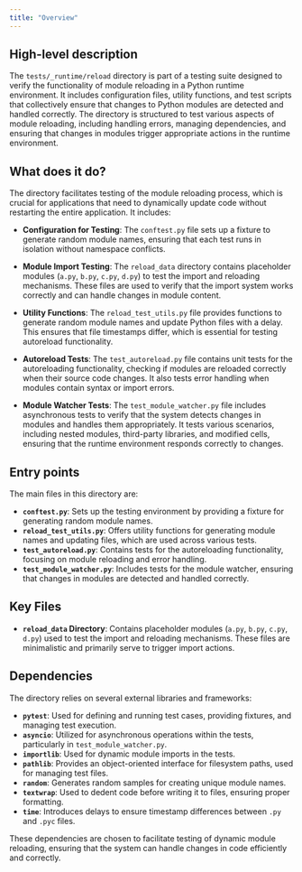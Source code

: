 ```yaml
---
title: "Overview"
---
```


## High-level description

The `tests/_runtime/reload` directory is part of a testing suite designed to verify the functionality of module reloading in a Python runtime environment. It includes configuration files, utility functions, and test scripts that collectively ensure that changes to Python modules are detected and handled correctly. The directory is structured to test various aspects of module reloading, including handling errors, managing dependencies, and ensuring that changes in modules trigger appropriate actions in the runtime environment.

## What does it do?

The directory facilitates testing of the module reloading process, which is crucial for applications that need to dynamically update code without restarting the entire application. It includes:

- **Configuration for Testing**: The `conftest.py` file sets up a fixture to generate random module names, ensuring that each test runs in isolation without namespace conflicts.
  
- **Module Import Testing**: The `reload_data` directory contains placeholder modules (`a.py`, `b.py`, `c.py`, `d.py`) to test the import and reloading mechanisms. These files are used to verify that the import system works correctly and can handle changes in module content.

- **Utility Functions**: The `reload_test_utils.py` file provides functions to generate random module names and update Python files with a delay. This ensures that file timestamps differ, which is essential for testing autoreload functionality.

- **Autoreload Tests**: The `test_autoreload.py` file contains unit tests for the autoreloading functionality, checking if modules are reloaded correctly when their source code changes. It also tests error handling when modules contain syntax or import errors.

- **Module Watcher Tests**: The `test_module_watcher.py` file includes asynchronous tests to verify that the system detects changes in modules and handles them appropriately. It tests various scenarios, including nested modules, third-party libraries, and modified cells, ensuring that the runtime environment responds correctly to changes.

## Entry points

The main files in this directory are:

- **`conftest.py`**: Sets up the testing environment by providing a fixture for generating random module names.
- **`reload_test_utils.py`**: Offers utility functions for generating module names and updating files, which are used across various tests.
- **`test_autoreload.py`**: Contains tests for the autoreloading functionality, focusing on module reloading and error handling.
- **`test_module_watcher.py`**: Includes tests for the module watcher, ensuring that changes in modules are detected and handled correctly.

## Key Files

- **`reload_data` Directory**: Contains placeholder modules (`a.py`, `b.py`, `c.py`, `d.py`) used to test the import and reloading mechanisms. These files are minimalistic and primarily serve to trigger import actions.

## Dependencies

The directory relies on several external libraries and frameworks:

- **`pytest`**: Used for defining and running test cases, providing fixtures, and managing test execution.
- **`asyncio`**: Utilized for asynchronous operations within the tests, particularly in `test_module_watcher.py`.
- **`importlib`**: Used for dynamic module imports in the tests.
- **`pathlib`**: Provides an object-oriented interface for filesystem paths, used for managing test files.
- **`random`**: Generates random samples for creating unique module names.
- **`textwrap`**: Used to dedent code before writing it to files, ensuring proper formatting.
- **`time`**: Introduces delays to ensure timestamp differences between `.py` and `.pyc` files.

These dependencies are chosen to facilitate testing of dynamic module reloading, ensuring that the system can handle changes in code efficiently and correctly.
